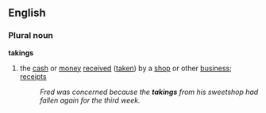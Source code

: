 ==English==
===Plural noun===
'''takings'''
# the [[cash]] or [[money]] [[receive]]d ([[taken]]) by a [[shop]] or other [[business]]; [[receipt]]s
#:''Fred was concerned because the '''takings''' from his sweetshop had fallen again for the third week.''